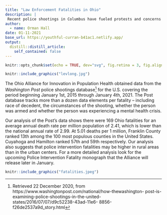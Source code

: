 ```yaml
---
title: "Law Enforcement Fatalities in Ohio"
description: |
 Recent police shootings in Columbus have fueled protests and concerns in the civil  rights community, but what does a careful analysis of the data tell us about fatal police interventions in Ohio and Franklin County?
author:
  - name: Orman Hall
date: 01-11-2021
base_url: https://youthful-curran-b41ac1.netlify.app/
output:
  distill::distill_article:
    self_contained: false
---
```


```r
knitr::opts_chunk$set(echo = TRUE, dev="svg", fig.retina = 3, fig.align = "center")
```


```r
knitr::include_graphics("levlong.jpg")
```

The Ohio Alliance for Innovation in Population Health obtained data from the _Washington Post_ police shootings database^[Retrieved 22 December 2020, from https://www.washingtonpost.com/national/how-thewashington-
post-is-examining-police-shootings-in-the-united-states/2016/07/07/d9c52238-43ad-11e6-
8856-f26de2537a9d_story.html] for the U.S. covering the period beginning January 1st, 2015 through January 4th, 2021. The Post database tracks more than a dozen data elements per fatality – including race of decedent, the circumstances of the shooting, whether the person was armed and whether the person was experiencing a mental health crisis.
 
Our analysis of the Post's data shows there were 169 Ohio fatalities for an average annual death rate per million population of 2.41, which is lower than the national annual rate of 2.99. At 5.01 deaths per 1 million, Franklin County ranked 13th among the 100 most populous counties in the United States. Cuyahoga and Hamilton ranked 57th and 59th respectively. 
Our analysis also suggests that police intervention fatalities may be higher in rural areas than in the urban centers. For a more detailed analysis look for the upcoming Police Intervention Fatality monograph that the Alliance will release later in January.


```r
knitr::include_graphics("fatalities.jpeg")
```


